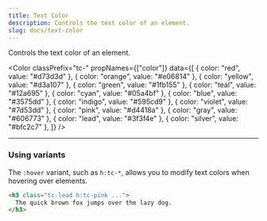 ```yaml
---
title: Text Color
description: Controls the text color of an element.
slug: docs/text-color
---
```


Controls the text color of an element.

<Color
  classPrefix="tc-"
  propNames={["color"]}
  data={[
    { color: "red", value: "#d73d3d" },
    { color: "orange", value: "#e06814" },
    { color: "yellow", value: "#d3a107" },
    { color: "green", value: "#1fb155" },
    { color: "teal", value: "#12a695" },
    { color: "cyan", value: "#05a4bf" },
    { color: "blue", value: "#3575dd" },
    { color: "indigo", value: "#595cd9" },
    { color: "violet", value: "#7d53dd" },
    { color: "pink", value: "#d4418a" },
    { color: "gray", value: "#606773" },
    { color: "lead", value: "#3f3f4e" },
    { color: "silver", value: "#bfc2c7" },
  ]}
/>

---

### Using variants

The `:hover` variant, such as `h:tc-*`, allows you to modify text colors when hovering over elements.

```html "h:tc-pink"
<h3 class="tc-lead h:tc-pink ...">
  The quick brown fox jumps over the lazy dog.
</h3>
```
